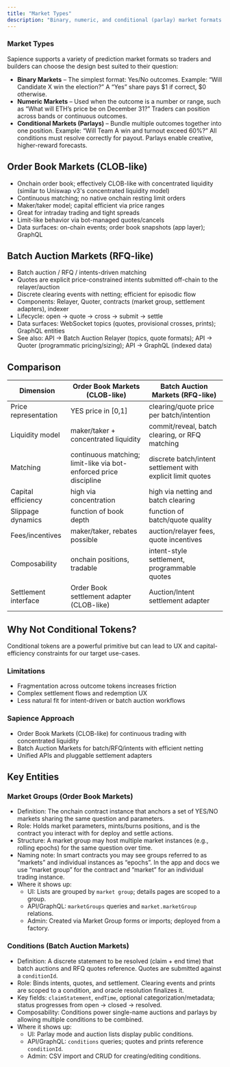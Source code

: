 ```yaml
---
title: "Market Types"
description: "Binary, numeric, and conditional (parlay) market formats."
---
```


### Market Types

Sapience supports a variety of prediction market formats so traders and builders can choose the design best suited to their question:

- **Binary Markets** – The simplest format: Yes/No outcomes. Example: “Will Candidate X win the election?” A “Yes” share pays $1 if correct, $0 otherwise.
- **Numeric Markets** – Used when the outcome is a number or range, such as “What will ETH’s price be on December 31?” Traders can position across bands or continuous outcomes.
- **Conditional Markets (Parlays)** – Bundle multiple outcomes together into one position. Example: “Will Team A win and turnout exceed 60%?” All conditions must resolve correctly for payout. Parlays enable creative, higher-reward forecasts.



## Order Book Markets (CLOB-like)

- Onchain order book; effectively CLOB-like with concentrated liquidity (similar to Uniswap v3's concentrated liquidity model)
- Continuous matching; no native onchain resting limit orders
- Maker/taker model; capital efficient via price ranges
- Great for intraday trading and tight spreads
- Limit-like behavior via bot-managed quotes/cancels
- Data surfaces: on-chain events; order book snapshots (app layer); GraphQL

## Batch Auction Markets (RFQ-like)

- Batch auction / RFQ / intents-driven matching
- Quotes are explicit price-constrained intents submitted off-chain to the relayer/auction
- Discrete clearing events with netting; efficient for episodic flow
- Components: Relayer, Quoter, contracts (market group, settlement adapters), indexer
- Lifecycle: open → quote → cross → submit → settle
- Data surfaces: WebSocket topics (quotes, provisional crosses, prints); GraphQL entities
- See also: API → Batch Auction Relayer (topics, quote formats); API → Quoter (programmatic pricing/sizing); API → GraphQL (indexed data)

## Comparison

| Dimension | Order Book Markets (CLOB-like) | Batch Auction Markets (RFQ-like) |
| --- | --- | --- |
| Price representation | YES price in [0,1] | clearing/quote price per batch/intention |
| Liquidity model | maker/taker + concentrated liquidity | commit/reveal, batch clearing, or RFQ matching |
| Matching | continuous matching; limit-like via bot-enforced price discipline | discrete batch/intent settlement with explicit limit quotes |
| Capital efficiency | high via concentration | high via netting and batch clearing |
| Slippage dynamics | function of book depth | function of batch/quote quality |
| Fees/incentives | maker/taker, rebates possible | auction/relayer fees, quote incentives |
| Composability | onchain positions, tradable | intent-style settlement, programmable quotes |
| Settlement interface | Order Book settlement adapter (CLOB-like) | Auction/Intent settlement adapter |

## Why Not Conditional Tokens?

Conditional tokens are a powerful primitive but can lead to UX and capital-efficiency constraints for our target use-cases.

### Limitations

- Fragmentation across outcome tokens increases friction
- Complex settlement flows and redemption UX
- Less natural fit for intent-driven or batch auction workflows

### Sapience Approach

- Order Book Markets (CLOB-like) for continuous trading with concentrated liquidity
- Batch Auction Markets for batch/RFQ/intents with efficient netting
- Unified APIs and pluggable settlement adapters

## Key Entities

### Market Groups (Order Book Markets)

- Definition: The onchain contract instance that anchors a set of YES/NO markets sharing the same question and parameters.
- Role: Holds market parameters, mints/burns positions, and is the contract you interact with for deploy and settle actions.
- Structure: A market group may host multiple market instances (e.g., rolling epochs) for the same question over time.
- Naming note: In smart contracts you may see groups referred to as “markets” and individual instances as “epochs”. In the app and docs we use “market group” for the contract and “market” for an individual trading instance.
- Where it shows up:
  - UI: Lists are grouped by `market group`; details pages are scoped to a group.
  - API/GraphQL: `marketGroups` queries and `market.marketGroup` relations.
  - Admin: Created via Market Group forms or imports; deployed from a factory.

### Conditions (Batch Auction Markets)

- Definition: A discrete statement to be resolved (claim + end time) that batch auctions and RFQ quotes reference. Quotes are submitted against a `conditionId`.
- Role: Binds intents, quotes, and settlement. Clearing events and prints are scoped to a condition, and oracle resolution finalizes it.
- Key fields: `claimStatement`, `endTime`, optional categorization/metadata; status progresses from open → closed → resolved.
- Composability: Conditions power single-name auctions and parlays by allowing multiple conditions to be combined.
- Where it shows up:
  - UI: Parlay mode and auction lists display public conditions.
  - API/GraphQL: `conditions` queries; quotes and prints reference `conditionId`.
  - Admin: CSV import and CRUD for creating/editing conditions.

